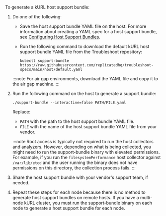 To generate a kURL host support bundle:

1. Do one of the following:

    - Save the host support bundle YAML file on the host. For more information about creating a YAML spec for a host support bundle, see [Configuring Host Support Bundles](/vendor/support-host-support-bundles).

    - Run the following command to download the default kURL host support bundle YAML file from the Troubleshoot repository:

      ```
      kubectl support-bundle https://raw.githubusercontent.com/replicatedhq/troubleshoot-specs/main/host/default.yaml
      ```

   :::note
   For air gap environments, download the YAML file and copy it to the air gap machine.
   :::

1. Run the following command on the host to generate a support bundle:

   ```
   ./support-bundle --interactive=false PATH/FILE.yaml
   ```

   Replace:
     - `PATH` with the path to the host support bundle YAML file.
     - `FILE` with the name of the host support bundle YAML file from your vendor.

   :::note
   Root access is typically not required to run the host collectors and analyzers. However, depending on what is being collected, you might need to run the support-bundle binary with elevated permissions. For example, if you run the `filesystemPerformance` host collector against `/var/lib/etcd` and the user running the binary does not have permissions on this directory, the collection process fails.
   :::  

1. Share the host support bundle with your vendor's support team, if needed.

1. Repeat these steps for each node because there is no method to generate host support bundles on remote hosts. If you have a multi-node kURL cluster, you must run the support-bundle binary on each node to generate a host support bundle for each node.
